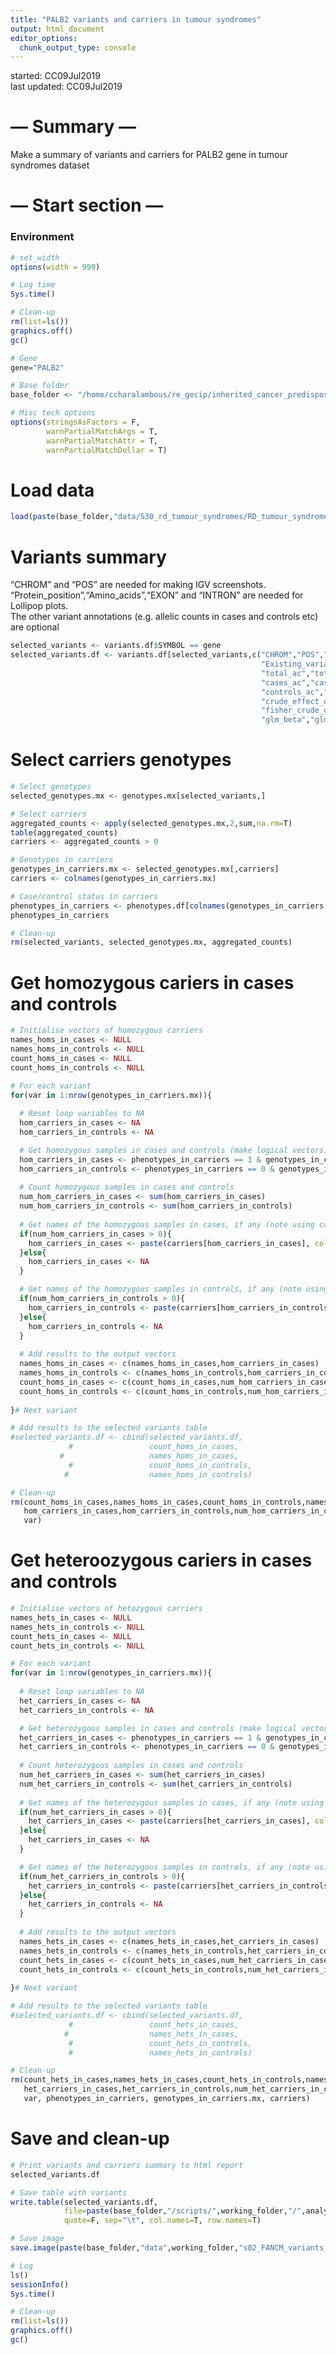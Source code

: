 ```yaml
---
title: "PALB2 variants and carriers in tumour syndromes"
output: html_document
editor_options: 
  chunk_output_type: console
---
```


started: CC09Jul2019  
last updated: CC09Jul2019  

# --- Summary --- #

Make a summary of variants and carriers for PALB2 gene in tumour syndromes dataset  

# --- Start section --- #

### Environment

<style>
pre {
  overflow-x: auto;
}
pre code {
  word-wrap: normal;
  white-space: pre;
}
</style>

```r

# set_width
options(width = 999)

# Log time
Sys.time()

# Clean-up
rm(list=ls())
graphics.off()
gc()

# Gene
gene="PALB2"

# Base folder
base_folder <- "/home/ccharalambous/re_gecip/inherited_cancer_predisposition/ccharalambous/Final_execution"

# Misc tech options
options(stringsAsFactors = F,
        warnPartialMatchArgs = T, 
        warnPartialMatchAttr = T, 
        warnPartialMatchDollar = T)

```

# Load data  

```r

load(paste(base_folder,"data/S30_rd_tumour_syndromes/RD_tumour_syndromes.RData",sep="/"))

```

# Variants summary

"CHROM" and "POS" are needed for making IGV screenshots.  
"Protein_position","Amino_acids","EXON" and "INTRON" are needed for Lollipop plots.  
The other variant annotations (e.g. allelic counts in cases and controls etc) are optional  

```r

selected_variants <- variants.df$SYMBOL == gene
selected_variants.df <- variants.df[selected_variants,c("CHROM","POS","SYMBOL","Protein_position","Amino_acids","EXON","INTRON",
                                                        "Existing_variation","Consequence","ClinVar","LoF","FIM","gnomAD_NFE_AF",
                                                        "total_ac","total_an","total_af",
                                                        "cases_ac","cases_an","cases_af",
                                                        "controls_ac","controls_an","controls_af",
                                                        "crude_effect_direction",
                                                        "fisher_crude_or","fisher_crude_p","fisher_crude_fdr",
                                                        "glm_beta","glm_p","glm_fdr","glm_status")]

```

# Select carriers genotypes

```r

# Select genotypes
selected_genotypes.mx <- genotypes.mx[selected_variants,]

# Select carriers
aggregated_counts <- apply(selected_genotypes.mx,2,sum,na.rm=T)
table(aggregated_counts)
carriers <- aggregated_counts > 0

# Genotypes in carriers
genotypes_in_carriers.mx <- selected_genotypes.mx[,carriers]
carriers <- colnames(genotypes_in_carriers.mx)

# Case/control status in carriers
phenotypes_in_carriers <- phenotypes.df[colnames(genotypes_in_carriers.mx),"cc"]
phenotypes_in_carriers

# Clean-up
rm(selected_variants, selected_genotypes.mx, aggregated_counts)

```

# Get homozygous cariers in cases and controls

```r

# Initialise vectors of homozygous carriers
names_homs_in_cases <- NULL
names_homs_in_controls <- NULL
count_homs_in_cases <- NULL
count_homs_in_controls <- NULL

# For each variant
for(var in 1:nrow(genotypes_in_carriers.mx)){
  
  # Reset loop variables to NA
  hom_carriers_in_cases <- NA
  hom_carriers_in_controls <- NA

  # Get homozygous samples in cases and controls (make logical vectors)
  hom_carriers_in_cases <- phenotypes_in_carriers == 1 & genotypes_in_carriers.mx[var,] == 2
  hom_carriers_in_controls <- phenotypes_in_carriers == 0 & genotypes_in_carriers.mx[var,] == 2
  
  # Count homozygous samples in cases and controls
  num_hom_carriers_in_cases <- sum(hom_carriers_in_cases)
  num_hom_carriers_in_controls <- sum(hom_carriers_in_controls)
  
  # Get names of the homozygous samples in cases, if any (note using collapse instead of sep!)
  if(num_hom_carriers_in_cases > 0){
    hom_carriers_in_cases <- paste(carriers[hom_carriers_in_cases], collapse=",")
  }else{
    hom_carriers_in_cases <- NA
  }

  # Get names of the homozygous samples in controls, if any (note using collapse instead of sep!)
  if(num_hom_carriers_in_controls > 0){
    hom_carriers_in_controls <- paste(carriers[hom_carriers_in_controls], collapse=",")
  }else{
    hom_carriers_in_controls <- NA
  }
  
  # Add results to the output vectors
  names_homs_in_cases <- c(names_homs_in_cases,hom_carriers_in_cases)
  names_homs_in_controls <- c(names_homs_in_controls,hom_carriers_in_controls)
  count_homs_in_cases <- c(count_homs_in_cases,num_hom_carriers_in_cases)
  count_homs_in_controls <- c(count_homs_in_controls,num_hom_carriers_in_controls)
  
}# Next variant

# Add results to the selected variants table
#selected_variants.df <- cbind(selected_variants.df,
             #                 count_homs_in_cases,
           #                   names_homs_in_cases,
             #                 count_homs_in_controls,
            #                  names_homs_in_controls)

# Clean-up
rm(count_homs_in_cases,names_homs_in_cases,count_homs_in_controls,names_homs_in_controls,
   hom_carriers_in_cases,hom_carriers_in_controls,num_hom_carriers_in_cases,num_hom_carriers_in_controls,
   var)

```

# Get heteroozygous cariers in cases and controls

```r

# Initialise vectors of hetozygous carriers
names_hets_in_cases <- NULL
names_hets_in_controls <- NULL
count_hets_in_cases <- NULL
count_hets_in_controls <- NULL

# For each variant
for(var in 1:nrow(genotypes_in_carriers.mx)){
  
  # Reset loop variables to NA
  het_carriers_in_cases <- NA
  het_carriers_in_controls <- NA

  # Get heterozygous samples in cases and controls (make logical vectors)
  het_carriers_in_cases <- phenotypes_in_carriers == 1 & genotypes_in_carriers.mx[var,] == 1
  het_carriers_in_controls <- phenotypes_in_carriers == 0 & genotypes_in_carriers.mx[var,] == 1
  
  # Count heterozygous samples in cases and controls
  num_het_carriers_in_cases <- sum(het_carriers_in_cases)
  num_het_carriers_in_controls <- sum(het_carriers_in_controls)
  
  # Get names of the heterozygous samples in cases, if any (note using collapse instead of sep!)
  if(num_het_carriers_in_cases > 0){
    het_carriers_in_cases <- paste(carriers[het_carriers_in_cases], collapse=",")
  }else{
    het_carriers_in_cases <- NA
  }

  # Get names of the heterozygous samples in controls, if any (note using collapse instead of sep!)
  if(num_het_carriers_in_controls > 0){
    het_carriers_in_controls <- paste(carriers[het_carriers_in_controls], collapse=",")
  }else{
    het_carriers_in_controls <- NA
  }
  
  # Add results to the output vectors
  names_hets_in_cases <- c(names_hets_in_cases,het_carriers_in_cases)
  names_hets_in_controls <- c(names_hets_in_controls,het_carriers_in_controls)
  count_hets_in_cases <- c(count_hets_in_cases,num_het_carriers_in_cases)
  count_hets_in_controls <- c(count_hets_in_controls,num_het_carriers_in_controls)
  
}# Next variant

# Add results to the selected variants table
#selected_variants.df <- cbind(selected_variants.df,
             #                 count_hets_in_cases,
            #                  names_hets_in_cases,
             #                 count_hets_in_controls,
             #                 names_hets_in_controls)

# Clean-up
rm(count_hets_in_cases,names_hets_in_cases,count_hets_in_controls,names_hets_in_controls,
   het_carriers_in_cases,het_carriers_in_controls,num_het_carriers_in_cases,num_het_carriers_in_controls,
   var, phenotypes_in_carriers, genotypes_in_carriers.mx, carriers)

```

# Save and clean-up 

```r

# Print variants and carriers summary to html report
selected_variants.df

# Save table with variants
write.table(selected_variants.df, 
            file=paste(base_folder,"/scripts/",working_folder,"/",analysis_name,"_",gene,"_variants_summary.tsv",sep=""),
            quote=F, sep="\t", col.names=T, row.names=T)

# Save image
save.image(paste(base_folder,"data",working_folder,"s02_FANCM_variants_and_carriers.RData",sep="/"))

# Log
ls()
sessionInfo()
Sys.time()

# Clean-up
rm(list=ls())
graphics.off()
gc()

```
